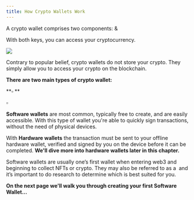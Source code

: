 ```yaml
---
title: How Crypto Wallets Work
---
```


A crypto wallet comprises two components: <Nutshell glossaryEntry="content/glossary/public_key.mdx" children="Public Key" />  & <Nutshell glossaryEntry="content/glossary/private_key.mdx" children="Private Key." />&#x20;

With both keys, you can access your cryptocurrency.&#x20;

![](/assets/5.jpg)

Contrary to popular belief, crypto wallets do not store your crypto. They simply allow you to access your crypto on the blockchain.

**There are two main types of crypto wallet:**

**▫ **<Nutshell children="Software Wallets" glossaryEntry="content/glossary/software_wallet.mdx" />&#x20;

▫ <Nutshell children="Hardware Wallets" glossaryEntry="content/glossary/hardware_wallet.mdx" />&#x20;

<Nutshell glossaryEntry="content/glossary/software_wallet.mdx" children="Software Wallets" />

<Nutshell children="Hardware Wallet" glossaryEntry="content/glossary/hardware_wallet.mdx" />

**Software wallets** are most common, typically free to create, and are easily accessible. With this type of wallet you're able to quickly sign transactions, without the need of physical devices.&#x20;

With **Hardware wallets** the transaction must be sent to your offline hardware wallet, verified and signed by you on the device before it can be completed. **We'll dive more into hardware wallets later in this chapter.**

Software wallets are usually one’s first wallet when entering web3 and beginning to collect NFTs or crypto. They may also be referred to as a <Nutshell children="Hot Wallet," glossaryEntry="content/glossary/hot_wallet.mdx" /> and it’s important to do research to determine which is best suited for you.&#x20;

**On the next page we'll walk you through creating your first Software Wallet...**

